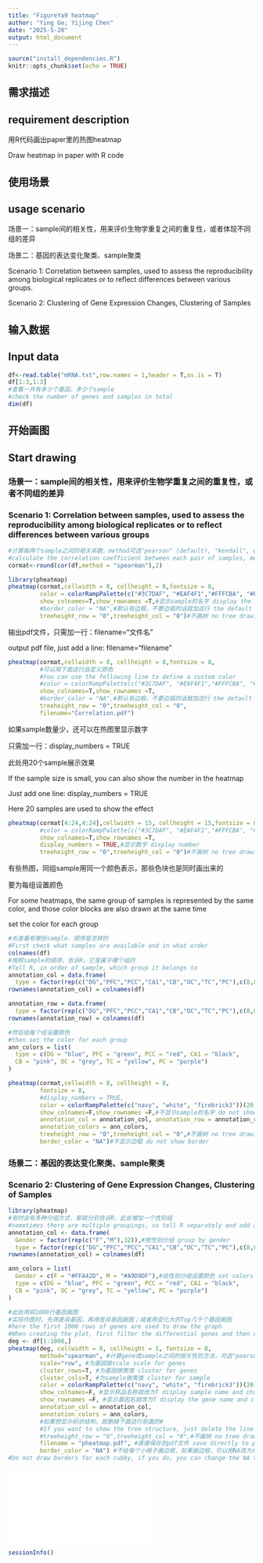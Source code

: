 ```yaml
---
title: "FigureYa9 heatmap"
author: "Ying Ge; Yijing Chen"
date: "2025-5-20"
output: html_document
---
```


```r
source("install_dependencies.R")
knitr::opts_chunk$set(echo = TRUE)
```

## 需求描述
## requirement description

用R代码画出paper里的热图heatmap

Draw heatmap in paper with R code 

## 使用场景
## usage scenario

场景一：sample间的相关性，用来评价生物学重复之间的重复性，或者体现不同组的差异

场景二：基因的表达变化聚类、sample聚类

Scenario 1: Correlation between samples, used to assess the reproducibility among biological replicates or to reflect differences between various groups.

Scenario 2: Clustering of Gene Expression Changes, Clustering of Samples

## 输入数据
## Input data

```r
df<-read.table("mRNA.txt",row.names = 1,header = T,as.is = T)
df[1:3,1:3]
#查看一共有多少个基因，多少个sample
#check the number of genes and samples in total
dim(df)
```

## 开始画图
## Start drawing

### 场景一：sample间的相关性，用来评价生物学重复之间的重复性，或者不同组的差异
### Scenario 1: Correlation between samples, used to assess the reproducibility among biological replicates or to reflect differences between various groups

```r
#计算每两个sample之间的相关系数，method可选"pearson" (default), "kendall", or "spearman"
#calculate the correlation coefficient between each pair of samples, method can be "pearson" (default), "kendall", or "spearman"
cormat<-round(cor(df,method = "spearman"),2)

library(pheatmap)
pheatmap(cormat,cellwidth = 8, cellheight = 8,fontsize = 8,
         color = colorRampPalette(c("#3C7DAF", "#EAF4F1","#FFFCBA", "#E83140"))(20),
         show_colnames=T,show_rownames =T,#显示sample的名字 display the name of the sample
         #border_color = "NA",#默认有边框，不要边框的话就加这行 the default is to have a border, add this line if you don't want a border
         treeheight_row = "0",treeheight_col = "0")#不画树 no tree drawing
```

输出pdf文件，只需加一行：filename="文件名"

output pdf file, just add a line: filename="filename”

```r
pheatmap(cormat,cellwidth = 8, cellheight = 8,fontsize = 8,
         #可以用下面这行自定义颜色
         #You can use the following line to define a custom color
         #color = colorRampPalette(c("#3C7DAF", "#EAF4F1","#FFFCBA", "#E83140"))(20),
         show_colnames=T,show_rownames =T,
         #border_color = "NA",#默认有边框，不要边框的话就加这行 the default is to have a border, add this line if you don't want a border
         treeheight_row = "0",treeheight_col = "0",
         filename="Correlation.pdf")
```

如果sample数量少，还可以在热图里显示数字

只需加一行：display_numbers = TRUE

此处用20个sample展示效果

If the sample size is small, you can also show the number in the heatmap

Just add one line: display_numbers = TRUE

Here 20 samples are used to show the effect

```r
pheatmap(cormat[4:24,4:24],cellwidth = 15, cellheight = 15,fontsize = 8,
         #color = colorRampPalette(c("#3C7DAF", "#EAF4F1","#FFFCBA", "#E83140"))(20),
         show_colnames=T,show_rownames =T,
         display_numbers = TRUE,#显示数字 display number
         treeheight_row = "0",treeheight_col = "0")#不画树 no tree drawing
```

有些热图，同组sample用同一个颜色表示，那些色块也是同时画出来的

要为每组设置颜色

For some heatmaps, the same group of samples is represented by the same color, and those color blocks are also drawn at the same time

set the color for each group

```r
#先查看有哪些sample，顺序是怎样的
#First check what samples are available and in what order
colnames(df)
#按照sample的顺序，告诉R，它是属于哪个组的
#Tell R, in order of sample, which group it belongs to
annotation_col = data.frame(
  type = factor(rep(c("DG","PFC","PCC","CA1","CB","OC","TC","PC"),c(8,8,8,8,8,8,8,8))))
rownames(annotation_col) = colnames(df)

annotation_row = data.frame(
  type = factor(rep(c("DG","PFC","PCC","CA1","CB","OC","TC","PC"),c(8,8,8,8,8,8,8,8))))
rownames(annotation_row) = colnames(df)

#然后给每个组设置颜色
#then set the color for each group
ann_colors = list(
  type = c(DG = "blue", PFC = "green", PCC = "red", CA1 = "black",
  CB = "pink", OC = "grey", TC = "yellow", PC = "purple")
)

pheatmap(cormat,cellwidth = 8, cellheight = 8,
         fontsize = 8,
         #display_numbers = TRUE,
         color = colorRampPalette(c("navy", "white", "firebrick3"))(20),
         show_colnames=F,show_rownames =F,#不显示sample的名字 do not show the name of the sample
         annotation_col = annotation_col, annotation_row = annotation_row,
         annotation_colors = ann_colors,
         treeheight_row = "0",treeheight_col = "0",#不画树 no tree drawing
         border_color = "NA")#不显示边框 do not show border
```

### 场景二：基因的表达变化聚类、sample聚类
### Scenario 2: Clustering of Gene Expression Changes, Clustering of Samples

```r
library(pheatmap)
#有时会有多种分组方式，那就分别告诉R，此处增加一个性别组
#sometimes there are multiple groupings, so tell R separately and add a gender group here
annotation_col <- data.frame(
  Gender = factor(rep(c("F","M"),32)),#按性别分组 group by gender
  type = factor(rep(c("DG","PFC","PCC","CA1","CB","OC","TC","PC"),c(8,8,8,8,8,8,8,8))))
rownames(annotation_col) = colnames(df)

ann_colors = list(
  Gender = c(F = "#FFA42D", M = "#A9D9DF"),#给性别分组设置颜色 set colors for gender grouping
  type = c(DG = "blue", PFC = "green", PCC = "red", CA1 = "black",
  CB = "pink", OC = "grey", TC = "yellow", PC = "purple")
)

#此处用前1000行基因画图
#实际作图时，先筛差异基因，再用差异基因画图；或者用变化大的Top几千个基因画图
#here the first 1000 rows of genes are used to draw the graph
#When creating the plot, first filter the differential genes and then use them for plotting; alternatively, use the top few thousand genes with the most significant changes for plotting.
deg <- df[1:1000,]
pheatmap(deg, cellwidth = 8, cellheight = 1, fontsize = 8,
         method="spearman", #计算gene或sample之间的相关性的方法，可选"pearson" method to calculate correlation between genes or samples, optionally “pearson”. (default), "kendall", or "spearman"
         scale="row", #为基因做scale scale for genes
         cluster_rows=T, #为基因做聚类 cluster for genes
         cluster_cols=T, #为sample做聚类 cluster for sample
         color = colorRampPalette(c("navy", "white", "firebrick3"))(20), #自定义颜色 custom color
         show_colnames=F, #显示样品名称就改为T display sample name and change it to T
         show_rownames =F, #显示基因名就改为T display the gene name and change it to T
         annotation_col = annotation_col,
         annotation_colors = ann_colors,
         #如果想显示树状结构，就删掉下面这行前面的#
         #If you want to show the tree structure, just delete the line below#
         #treeheight_row = "0",treeheight_col = "0",#不画树 no tree drawing
         filename = "pheatmap.pdf", #直接保存到pdf文件 save directly to pdf file
         border_color = "NA") #不给每个小格子画边框，如果画边框，可以把NA改为你想要的颜色
#Do not draw borders for each cubby, if you do, you can change the NA to the color you want
```

![](pheatmap.pdf)

```r
sessionInfo()
```